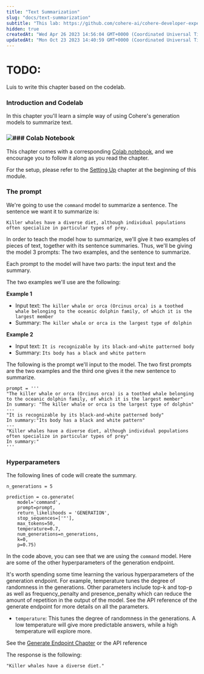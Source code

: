 ```yaml
---
title: "Text Summarization"
slug: "docs/text-summarization"
subtitle: "This lab: https://github.com/cohere-ai/cohere-developer-experience/blob/main/notebooks/Basic_Summarization_Notebook.ipynb"
hidden: true
createdAt: "Wed Apr 26 2023 14:56:04 GMT+0000 (Coordinated Universal Time)"
updatedAt: "Mon Oct 23 2023 14:40:59 GMT+0000 (Coordinated Universal Time)"
---
```

# TODO:

Luis to write this chapter based on the codelab.

### Introduction and Codelab

In this chapter you'll learn a simple way of using Cohere's generation models to summarize text.

### ![](../../../assets/images/f8c3688-image.png)### Colab Notebook
This chapter comes with a corresponding <a target="_blank" href="https://github.com/cohere-ai/cohere-developer-experience/blob/main/notebooks/Basic_Summarization_Notebook.ipynb">Colab notebook</a>, and we encourage you to follow it along as you read the chapter.

For the setup, please refer to the <a target="_blank" href="/docs/setting-up">Setting Up</a> chapter at the beginning of this module.

### The prompt

We're going to use the `command` model to summarize a sentence. The sentence we want it to summarize is:

`Killer whales have a diverse diet, although individual populations often specialize in particular types of prey.`

In order to teach the model how to summarize, we'll give it two examples of pieces of text, together with its sentence summaries. Thus, we'll be giving the model 3 prompts: The two examples, and the sentence to summarize.

Each prompt to the model will have two parts: the input text and the summary.

The two examples we'll use are the following:

**Example 1**

- Input text: `The killer whale or orca (Orcinus orca) is a toothed whale belonging to the oceanic dolphin family, of which it is the largest member`
- Summary: `The killer whale or orca is the largest type of dolphin`

**Example 2**

- Input text: `It is recognizable by its black-and-white patterned body`
- Summary: `Its body has a black and white pattern`

The following is the prompt we'll input to the model. The two first prompts are the two examples and the third one gives it the new sentence to summarize.

```
prompt = '''
"The killer whale or orca (Orcinus orca) is a toothed whale belonging to the oceanic dolphin family, of which it is the largest member"
In summary: "The killer whale or orca is the largest type of dolphin"
---
"It is recognizable by its black-and-white patterned body" 
In summary:"Its body has a black and white pattern"
---
"Killer whales have a diverse diet, although individual populations often specialize in particular types of prey" 
In summary:"
'''
```

### Hyperparameters

The following lines of code will create the summary.

```
n_generations = 5

prediction = co.generate(
    model='command',
    prompt=prompt,
    return_likelihoods = 'GENERATION',
    stop_sequences=['"'],
    max_tokens=50,
    temperature=0.7,
    num_generations=n_generations,
    k=0,
    p=0.75)
```

In the code above, you can see that we are using the `command` model. Here are some of the other hyperparameters of the generation endpoint.

It's worth spending some time learning the various hyperparameters of the generation endpoint. For example, temperature tunes the degree of randomness in the generations. Other parameters include top-k and top-p as well as frequency_penalty and presence_penalty which can reduce the amount of repetition in the output of the model. See the API reference of the generate endpoint for more details on all the parameters.

- `temperature`: This tunes the degree of randomness in the generations. A low temperature will give more predictable answers, while a high temperature will explore more.

See the [Generate Endpoint Chapter](/docs/the-generate-endpoint) or the API reference

The response is the following:

`"Killer whales have a diverse diet."`
